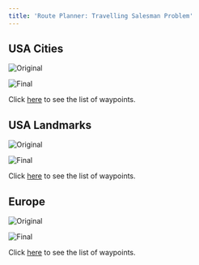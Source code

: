 ```yaml
---
title: 'Route Planner: Travelling Salesman Problem'
---
```


## USA Cities

![Original](./images/USACitiesOriginal.jpg)

![Final](./images/USACitiesFinal.jpg)

Click [here](./route-planner-travelling-salesman-problem/us-cities-waypoints) to see the list of waypoints.

## USA Landmarks

![Original](./images/USALandmarksOriginal.jpg)

![Final](./images/USALandmarksFinal.jpg)

Click [here](./route-planner-travelling-salesman-problem/us-landmarks-waypoints) to see the list of waypoints.

## Europe

![Original](./images/EuropeOriginal.jpg)

![Final](./images/EuropeFinal.jpg)

Click [here](./route-planner-travelling-salesman-problem/europe-waypoints) to see the list of waypoints.
